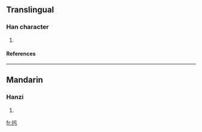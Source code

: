 ==Translingual==
===Han character===
{{Han char|rn=64|rad=手|as=03|sn=6|four=|canj=手一一尸 (QMMS)}}
# {{defn|Han|sort=手03}}
====References====
{{Han ref|kx=0418.010|dkj=11800|dj=0764.170|hdz=31829.020|uh=625D|ud=25181}}
----
==Mandarin==
===Hanzi===
{{cmn-hanzi|pin=[[kū]] (ku1)|wg=k'u<sup>1</sup>}}
# {{defn|Mandarin}}

[[fr:扝]]